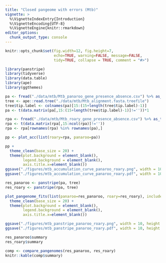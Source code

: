 ```yaml
---
title: "Closed pangeome with errors (Mtb)"
vignette: >
  %\VignetteIndexEntry{Introduction}
  %\VignetteEncoding{UTF-8}
  %\VignetteEngine{knitr::rmarkdown}
editor_options: 
  chunk_output_type: console
---
```


```r
knitr::opts_chunk$set(fig.width=12, fig.height=7,
                      echo=TRUE, warning=FALSE, message=FALSE,
                      tidy=TRUE, collapse = TRUE, comment = "#>")
```

```r
library(panstripe)
library(tidyverse)
library(data.table)
library(ape)
library(ggthemes)
```

```r
pa <- fread("./data/mtb/Mtb_panaroo_gene_presence_absence.csv") %>% as_tibble()
tree <- ape::read.tree("./data/mtb/Mtb_alignment.fasta.treefile")
tree$tip.label <- colnames(pa)[15:(15+length(tree$tip.label)-1)]
pa <- t(data.matrix(pa[,15:(15+length(tree$tip.label)-1)]!=''))*1
```

```r
rpa <- fread("./data/mtb/Mtb_roary_gene_presence_absence.csv") %>% as_tibble()
rpa <- t(data.matrix(rpa[,15:ncol(rpa)]!=''))
rpa <- rpa[rownames(rpa) %in% rownames(pa),]
```

```r
pp <- plot_acc(list(roary=rpa, panaroo=pa)) 

pp +
  theme_clean(base_size = 20) +
  theme(plot.background = element_blank(),
        legend.background = element_blank(),
        axis.title.x=element_blank()) 
ggsave("./figures/mtb_accumulation_curve_panaroo_roary.png", width = 10, height = 7)
ggsave("./figures/mtb_accumulation_curve_panaroo_roary.pdf", width = 10, height = 7)
```

```r
res_panaroo <- panstripe(pa, tree)
res_roary <- panstripe(rpa, tree)
```

```r
plot_pangenome_fits(list(panaroo=res_panaroo, roary=res_roary), include_data = TRUE) +
  theme_clean(base_size = 20) +
  theme(plot.background = element_blank(),
        legend.background = element_blank(),
        axis.title.x=element_blank())

ggsave("./figures/mtb_panstripe_panaroo_roary.png", width = 10, height = 7)
ggsave("./figures/mtb_panstripe_panaroo_roary.pdf", width = 10, height = 7)
```

```r
res_panaroo$summary
res_roary$summary
```

```r
comp <- compare_pangenomes(res_panaroo, res_roary)
knitr::kable(comp$summary)
```

